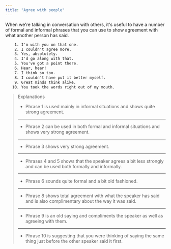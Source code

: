 ```yaml
---
title: "Agree with people"
---
```


When we're talking in conversation with others, it's useful to have a number of formal and informal phrases that you can use to show agreement with what another person has said.

```txt
    1. I'm with you on that one.
    2. I couldn't agree more.
    3. Yes, absolutely.
    4. I'd go along with that.
    5. You've got a point there.
    6. Hear, hear!
    7. I think so too.
    8. I couldn't have put it better myself.
    9. Great minds think alike.
   10. You took the words right out of my mouth.
```

> Explanations
>
> - Phrase 1 is used mainly in informal situations and shows quite strong agreement.
>
> ---
>
> - Phrase 2 can be used in both formal and informal situations and shows very strong agreement.
>
> ---
>
> - Phrase 3 shows very strong agreement.
>
> ---
>
> - Phrases 4 and 5 shows that the speaker agrees a bit less strongly and can be used both formally and informally.
>
> ---
>
> - Phrase 6 sounds quite formal and a bit old fashioned.
>
> ---
>
> - Phrase 8 shows total agreement with what the speaker has said and is also complimentary about the way it was said.
>
> ---
>
> - Phrase 9 is an old saying and compliments the speaker as well as agreeing with them.
>
> ---
>
> - Phrase 10 is suggesting that you were thinking of saying the same thing just before the other speaker said it first.
